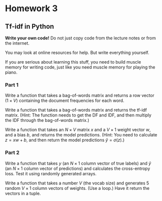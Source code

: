 # Homework 3

## Tf-idf in Python

**Write your own code!** Do not just copy code from the lecture notes or from the internet. 

You may look at online resources for help. But write everything yourself.

If you are serious about learning this stuff, you need to build muscle memory for writing code, just like you need muscle memory for playing the piano.

### Part 1

Write a function that takes a bag-of-words matrix and returns a row vector ($1\times V$) containing the document frequencies for each word.

Write a function that takes a bag-of-words matrix and returns the tf-idf matrix. (Hint: The function needs to get the DF and IDF, and then multiply the IDF through the bag-of-words matrix.)

Write a function that takes an $N\times V$ matrix $x$ and a $V\times 1$ weight vector $w$, and a bias $b$, and returns the model predictions. (Hint: You need to calculate $z = xw + b$, and then return the model predictions $\hat y = \sigma(z)$.)

### Part 2

Write a function that takes $y$ (an $N \times 1$ column vector of true labels) and $\hat y$ (an  $N\times 1$ column vector of predictions) and calculates the cross-entropy loss. Test it using randomly generated arrays.

Write a function that takes a number $V$ (the vocab size) and generates 5 random $V \times 1$ column vectors of weights. (Use a loop.) Have it return the vectors in a tuple.